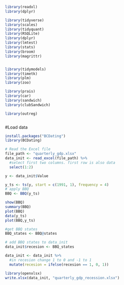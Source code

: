 
```r
library(readxl)
library(dplyr)

library(tidyverse)
library(scales)
library(tidyquant)
library(RSQLite)
library(dplyr)
library(lmtest)
library(stats)
library(broom)
library(magrittr)


library(tidymodels)
library(timetk)
library(plm)
library(zoo)

library(prais)
library(car)
library(sandwich)
library(clubSandwich)

library(outreg)



```

#Load data
```r
install.packages("BCDating")
library(BCDating)

```

```r

# Read the Excel file
file_path <- "quarterly_gdp.xlsx"
data_init <- read_excel(file_path) %>%
  #select first two columns. first row is also data
  select(1:2)


```

```r
y <- data_init$Value

y_ts <- ts(y, start = c(1991, 1), frequency = 4)
# apply BBQ
BBQ <- BBQ(y_ts)

show(BBQ)
summary(BBQ)
plot(BBQ)
data(y_ts)
plot(BBQ,y_ts)

```
```r
#get BBQ states
BBQ_states <- BBQ@states

# add BBQ states to data_init
data_init$recesion <- BBQ_states

data_init <- data_init %>%
  #in recesion change 1 to 0 and -1 to 1
  mutate(recesion = ifelse(recesion == 1, 0, 1))
```

```r

library(openxlsx)
write.xlsx(data_init, "quarterly_gdp_recession.xlsx")



```


